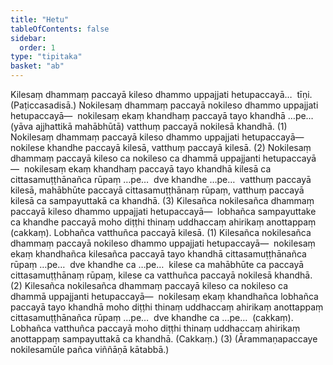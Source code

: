 ```yaml
---
title: "Hetu"
tableOfContents: false
sidebar:
  order: 1
type: "tipitaka"
basket: "ab"
---
```



<DynamicBreadcrumb />

<Division number="10">

<Paragraph number="3834">
Kilesaṃ dhammaṃ paccayā kileso dhammo uppajjati hetupaccayā…  tīṇi. (Paṭiccasadisā.)
</Paragraph>

<Paragraph number="3835">
Nokilesaṃ dhammaṃ paccayā nokileso dhammo uppajjati hetupaccayā—  nokilesaṃ ekaṃ khandhaṃ paccayā tayo khandhā …pe…  (yāva ajjhattikā mahābhūtā) vatthuṃ paccayā nokilesā khandhā. (1)
</Paragraph>

<Paragraph number="3836">
Nokilesaṃ dhammaṃ paccayā kileso dhammo uppajjati hetupaccayā—  nokilese khandhe paccayā kilesā, vatthuṃ paccayā kilesā. (2)
</Paragraph>

<Paragraph number="3837">
Nokilesaṃ dhammaṃ paccayā kileso ca nokileso ca dhammā uppajjanti hetupaccayā—  nokilesaṃ ekaṃ khandhaṃ paccayā tayo khandhā kilesā ca cittasamuṭṭhānañca rūpaṃ …pe…  dve khandhe …pe…  vatthuṃ paccayā kilesā, mahābhūte paccayā cittasamuṭṭhānaṃ rūpaṃ, vatthuṃ paccayā kilesā ca sampayuttakā ca khandhā. (3)
</Paragraph>

</Division>
<Division number="11">

<Paragraph number="3838">
Kilesañca nokilesañca dhammaṃ paccayā kileso dhammo uppajjati hetupaccayā—  lobhañca sampayuttake ca khandhe paccayā moho diṭṭhi thinaṃ uddhaccaṃ ahirikaṃ anottappaṃ (cakkaṃ). Lobhañca vatthuñca paccayā kilesā. (1)
</Paragraph>

<Paragraph number="3839">
Kilesañca nokilesañca dhammaṃ paccayā nokileso dhammo uppajjati hetupaccayā—  nokilesaṃ ekaṃ khandhañca kilesañca paccayā tayo khandhā cittasamuṭṭhānañca rūpaṃ …pe…  dve khandhe ca …pe…  kilese ca mahābhūte ca paccayā cittasamuṭṭhānaṃ rūpaṃ, kilese ca vatthuñca paccayā nokilesā khandhā. (2)
</Paragraph>

<Paragraph number="3840">
Kilesañca nokilesañca dhammaṃ paccayā kileso ca nokileso ca dhammā uppajjanti hetupaccayā—  nokilesaṃ ekaṃ khandhañca lobhañca paccayā tayo khandhā moho diṭṭhi thinaṃ uddhaccaṃ ahirikaṃ anottappaṃ cittasamuṭṭhānañca rūpaṃ …pe…  dve khandhe ca …pe…  (cakkaṃ). Lobhañca vatthuñca paccayā moho diṭṭhi thinaṃ uddhaccaṃ ahirikaṃ anottappaṃ sampayuttakā ca khandhā. (Cakkaṃ.) (3)
</Paragraph>

<Paragraph number="3841">
(Ārammaṇapaccaye nokilesamūle pañca viññāṇā kātabbā.)
</Paragraph>
</Division>